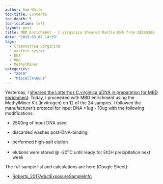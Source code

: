 ```yaml
---
author: Sam White
toc-title: Contents
toc-depth: 5
toc-location: left
layout: post
title: MBD Enrichment - C.virginica Sheared Mantle DNA from 20190306
date: '2019-03-07 14:39'
tags:
  - Crassostrea virginica
  - eastern oyster
  - DNA
  - MBD
  - MethylMiner
categories:
  - "2019"
  - "Miscellaneous"
---
```

Yesterday, I [sheared the Lotterhos C.virginica gDNA in preparation for MBD enrichment](https://robertslab.github.io/sams-notebook/posts/2019/2019-03-06-DNA-Shearing-and-Bioanalyzer--Lotterhos-C.virginica-Mantle-gDNA-from-2018114/). Today, I proceeded with MBD enrichment using the MethylMiner Kit (Invitrogen) on 12 of the 24 samples. I followed the manufacturer's protocol for input DNA >1ug - 10ug with the following modifications:

- 2500ng of input DNA used

- discarded washes post-DNA-binding

- performed high-salt elution

- elutions were stored @ -20<sup>o</sup>C until ready for EtOH precipitation next week

The full sample list and calculations are here (Google Sheet):

- [Roberts_2017AdultExposureSampleInfo](https://docs.google.com/spreadsheets/d/1cDLmp6jKf37gnPTwHDR07dNt-t3_jzGE2TC2afagouM/edit?usp=sharing)
